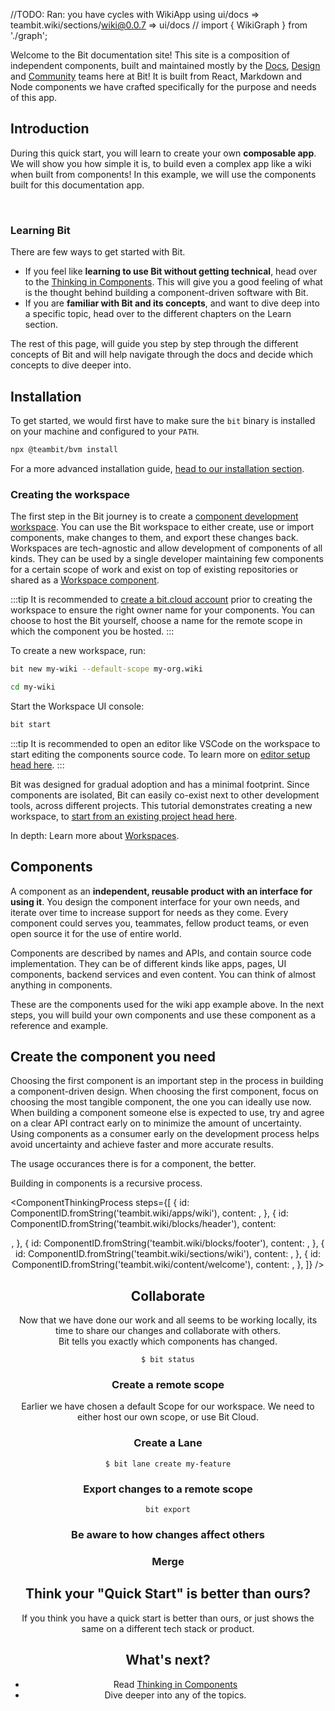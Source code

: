 //TODO: Ran: you have cycles with WikiApp using ui/docs  => teambit.wiki/sections/wiki@0.0.7 => ui/docs
// import { WikiGraph } from './graph';

<Featured cards={cardsMock} />

<!--
<Subtitle>Welcome to the Bit documentation site! This site is composable.</Subtitle> -->

Welcome to the Bit documentation site! This site is a composition of independent components, built and maintained mostly by the [Docs](https://bit.dev/teambit/docs),
[Design](https://bit.dev/teambit/design) and [Community](https://bit.dev/teambit/community) teams here at Bit! It is built from React, Markdown and
Node components we have crafted specifically for the purpose and needs of this app.

## Introduction

During this quick start, you will learn to create your own **composable app**. We will show you how simple it is, to build even a complex app like a wiki when built from components!
In this example, we will use the components built for this documentation app.

<!-- Here is an example of what you will get: -->

<ComponentShowcase className={wideColumn} componentId="teambit.wiki/apps/wiki@1.90.3" />

<!-- stronger understanding for bottom-up thinking early on -->

<!-- Below is a **component-driven wiki** app that we composed from the components we used to build this documentation app. During this quick start, you will
create your own component-driven personal app from and learn how to use components to build to possibly anything. -->
<!-- During this quick start, you will build your first Bit building blocks and compose your first **component-driven personal app**. We will learn that components can help us
build better apps.  -->

<br />

<!--
<ExcludeHighlighter>
  <BubbleHighlighter
    componentId={ComponentID.fromString("teambit.wiki/apps/wiki")}
    showId
  >
    <UNSAFE_LocationContext.Provider value={null}>
      <MemoryRouter>
        <div className={styles.wiki}>
          <WikiApp />
        </div>
      </MemoryRouter>
    </UNSAFE_LocationContext.Provider>
  </BubbleHighlighter>
</ExcludeHighlighter>
 -->

<WhatIsBit />

### Learning Bit

There are few ways to get started with Bit.

- If you feel like **learning to use Bit without getting technical**, head over to the [Thinking in Components](/thinking-in-components). This will give you a good feeling of what
  is the thought behind building a component-driven software with Bit.
- If you are **familiar with Bit and its concepts**, and want to dive deep into a specific topic, head over to the different chapters on the Learn section.
  <!-- TODO: add a link to the learn section -->
  <!-- TODO: think of a way to direct non-technical people to thinking in components earlier on -->

The rest of this page, will guide you step by step through the different concepts of Bit and will help navigate through the docs and decide
which concepts to dive deeper into.

<!-- During this quick start, you will build choose your own favourite inventions, and build them into a component with a simple search functionality. Here is the product
spec. -->

## Installation

To get started, we would first have to make sure the `bit` binary is installed on your machine and configured to your `PATH`.

```bash
npx @teambit/bvm install
```

For a more advanced installation guide, [head to our installation section](/getting-started/installing-bit/installing-bit).

### Creating the workspace

The first step in the Bit journey is to create a [component development workspace](/workspaces). You can use the Bit workspace to either create, use or import components,
make changes to them, and export these changes back. Workspaces are tech-agnostic and allow development of components of all kinds. They can be used by a single developer
maintaining few components for a certain scope of work and exist on top of existing repositories or shared as a [Workspace component](/workspace/workspace-component).

:::tip
It is recommended to [create a bit.cloud account](https://bit.cloud/signup) prior to creating the workspace to ensure the right owner name for your components.
You can choose to host the Bit yourself, choose a name for the remote scope in which the component you be hosted.
:::

To create a new workspace, run:

```bash
bit new my-wiki --default-scope my-org.wiki
```

```bash
cd my-wiki
```

Start the Workspace UI console:

```bash
bit start
```

:::tip
It is recommended to open an editor like VSCode on the workspace to start editing the components source code. To learn more on [editor setup head here](/editor-setup).
:::

Bit was designed for gradual adoption and has a minimal footprint. Since components are isolated, Bit can easily co-exist next to other development tools,
across different projects. This tutorial demonstrates creating a new workspace, to [start from an existing project head here](/getting-started/installing-bit/add-to-existing-project).

In depth: Learn more about [Workspaces](/workspace/workspace-overview).

## Components

A component as an **independent, reusable product with an interface for using it**. You design the component interface for your own needs,
and iterate over time to increase support for needs as they come. Every component could serves you, teammates, fellow product teams, or even open source it for the use of
entire world.

Components are described by names and APIs, and contain source code implementation. They can be of different kinds like apps, pages, UI components, backend services and even content.
You can think of almost anything in components.

These are the components used for the wiki app example above. In the next steps, you will build your own components and use these component as a reference and example.

<!-- TODO: Oded component display and search -->

<ComponentCardGroup components={wikiComponents} />

<!--
[Thinking in components](/thinking-in-components) is a recursive process that starts at defining and the **immediate component we need**. Upon the definition of this
component, **think which components you wish you had now**. Search for these components, try to **use or collaborate on something that exists**,
otherwise **repeat the process with a new component that fulfills this exact need**. -->

## Create the component you need

Choosing the first component is an important step in the process in building a component-driven design. When choosing the first component, focus on choosing the most
tangible component, the one you can ideally use now. When building a component someone else is expected to use, try and agree on a clear API contract early on to minimize
the amount of uncertainty. Using components as a consumer early on the development process helps avoid uncertainty and achieve faster and more accurate results.

The usage occurances there is for a component, the better.

Building in components is a recursive process.

<!-- <WikiGraph /> -->

<ComponentThinkingProcess
  steps={[
    {
      id: ComponentID.fromString('teambit.wiki/apps/wiki'),
      content: <App />,
    },
    {
      id: ComponentID.fromString('teambit.wiki/blocks/header'),
      content: <Header />,
    },
    {
      id: ComponentID.fromString('teambit.wiki/blocks/footer'),
      content: <App />,
    },
    {
      id: ComponentID.fromString('teambit.wiki/sections/wiki'),
      content: <App />,
    },
    {
      id: ComponentID.fromString('teambit.wiki/content/welcome'),
      content: <App />,
    },
  ]}
/>

<!-- ### Define the component -->

<!-- [Naming the component](/) is the first challenge for building any component, and the most important one. When naming your component you are actually defining its owner, 
responsbility and goal.

- **Ownership.** Who will own the component. 
- **Kind.** Which kind of a component is that? UI? Module? Backend service? Applet?
- **Responsibility.** What kind this component is? What is the responsibility of the component?

Earliar we decided to give the ownership over the component to the `wiki` scope on the `my-org` organization in Bit Cloud and now we decided to name 
our first component: `apps / wiki`.

| Ownership      | Responsibility           |
|----------------|--------------------------|
| my-org.wiki    | apps / wiki-worldwide    |

Components are identified and named using a unique identifier called ["Component ID"](/components/structure/component-id).

### Generate a component skeleton

```bash
bit create react-app apps/wiki-worldwide
```

:::note
TODO: Support compile after create, and dependencies in templates. UNTIL THEN:
```bash
bit compile
bit install react-router@^5.0.0 @types/react-router@^5.0.0 react-router-dom@^5.0.0 @types/react-router-dom@^5.0.0
```
:::

Configure the app on your workspace configuration, via `workspace.json`:
```json
{
  "my-org.wiki/apps/wiki-worldwide": {},
}
```

Alternatively, you can `fork` the component from the demo above in to your project and start from there! 
```bash
bit import teambit.wiki/apps/wiki
```

Run the app:
```bash
bit run wiki-worldwide
```

### Think which components you wish you had


### Design the API

Think of your component API as a user interface. You are the first user of your component. Design the component to yourself. When designating a user interface we are always
starting from the user, what he needs? What are his constraints? What is he trying to achieve? Once understanding that API design becomes very easy and intuitive
his requirements? The more consumers there are, the better the API design would be.

Think about the requirements of your consumers, what do they need?

- API first. Think of the API as the user interface of your component.
- Build only the API you need.
- Extendability.



## Implement the component

You can build the component in isolation, or import any component you want to test it against! 
Let's say we would like to use this component on Bit docs, adding here to this section here!


```
bit import teambit.wiki/apps/wiki
```

### Implement your logic from the ground up


### Use components

```bash
$ bit install @learnbit/inventions.ui.invention-grid
```

:::note
You can configure the package manager of your choice in the `workspace.jsonc` file. Supported package managers
for `bit install` are currently [Yarn 2.0](/) and [pnpm](/).
:::

or alternatively you can fork and build your own, or just create a new component for it.

```bash
$ bit import learnbit.inventions/ui/invention-grid
```

Compose the `invention-grid` component into `amazing-inventions`.

```ts
import { InventionGrid } from '@learnbit/inventions.ui.invention-grid';
```

Now we create create  -->

## Collaborate

Now that we have done our work and all seems to be working locally, its time to share our changes and collaborate with others.  
Bit tells you exactly which components has changed.

```
$ bit status
```

### Create a remote scope

Earlier we have chosen a default Scope for our workspace. We need to either host our own scope, or use Bit Cloud.

### Create a Lane

```
$ bit lane create my-feature
```

### Export changes to a remote scope

```
bit export
```

### Be aware to how changes affect others

### Merge

## Think your "Quick Start" is better than ours?

If you think you have a quick start is better than ours, or just shows the same on a different tech stack or product.

## What's next?

- Read [Thinking in Components](/)
- Dive deeper into any of the topics.

